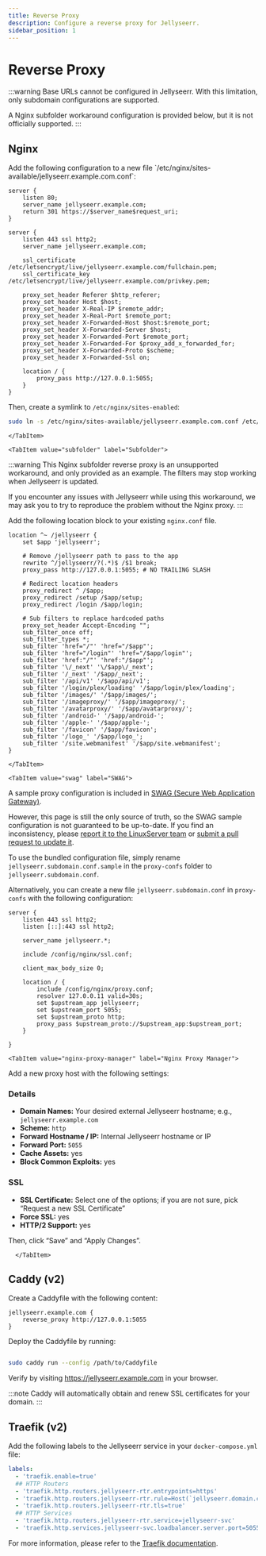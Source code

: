 ```yaml
---
title: Reverse Proxy
description: Configure a reverse proxy for Jellyseerr.
sidebar_position: 1
---
```


# Reverse Proxy

:::warning
Base URLs cannot be configured in Jellyseerr. With this limitation, only subdomain configurations are supported.

A Nginx subfolder workaround configuration is provided below, but it is not officially supported.
:::

## Nginx


<Tabs groupId="nginx-reverse-proxy" queryString>
    <TabItem value="subdomain" label="Subdomain">
Add the following configuration to a new file `/etc/nginx/sites-available/jellyseerr.example.com.conf`:

```nginx
server {
    listen 80;
    server_name jellyseerr.example.com;
    return 301 https://$server_name$request_uri;
}

server {
    listen 443 ssl http2;
    server_name jellyseerr.example.com;

    ssl_certificate /etc/letsencrypt/live/jellyseerr.example.com/fullchain.pem;
    ssl_certificate_key /etc/letsencrypt/live/jellyseerr.example.com/privkey.pem;

    proxy_set_header Referer $http_referer;
    proxy_set_header Host $host;
    proxy_set_header X-Real-IP $remote_addr;
    proxy_set_header X-Real-Port $remote_port;
    proxy_set_header X-Forwarded-Host $host:$remote_port;
    proxy_set_header X-Forwarded-Server $host;
    proxy_set_header X-Forwarded-Port $remote_port;
    proxy_set_header X-Forwarded-For $proxy_add_x_forwarded_for;
    proxy_set_header X-Forwarded-Proto $scheme;
    proxy_set_header X-Forwarded-Ssl on;

    location / {
        proxy_pass http://127.0.0.1:5055;
    }
}
```

Then, create a symlink to `/etc/nginx/sites-enabled`:

```bash
sudo ln -s /etc/nginx/sites-available/jellyseerr.example.com.conf /etc/nginx/sites-enabled/jellyseerr.example.com.conf
```

    </TabItem>

    <TabItem value="subfolder" label="Subfolder">

:::warning
This Nginx subfolder reverse proxy is an unsupported workaround, and only provided as an example. The filters may stop working when Jellyseerr is updated.

If you encounter any issues with Jellyseerr while using this workaround, we may ask you to try to reproduce the problem without the Nginx proxy.
:::

Add the following location block to your existing `nginx.conf` file.

```nginx
location ^~ /jellyseerr {
    set $app 'jellyseerr';

    # Remove /jellyseerr path to pass to the app
    rewrite ^/jellyseerr/?(.*)$ /$1 break;
    proxy_pass http://127.0.0.1:5055; # NO TRAILING SLASH

    # Redirect location headers
    proxy_redirect ^ /$app;
    proxy_redirect /setup /$app/setup;
    proxy_redirect /login /$app/login;

    # Sub filters to replace hardcoded paths
    proxy_set_header Accept-Encoding "";
    sub_filter_once off;
    sub_filter_types *;
    sub_filter 'href="/"' 'href="/$app"';
    sub_filter 'href="/login"' 'href="/$app/login"';
    sub_filter 'href:"/"' 'href:"/$app"';
    sub_filter '\/_next' '\/$app\/_next';
    sub_filter '/_next' '/$app/_next';
    sub_filter '/api/v1' '/$app/api/v1';
    sub_filter '/login/plex/loading' '/$app/login/plex/loading';
    sub_filter '/images/' '/$app/images/';
    sub_filter '/imageproxy/' '/$app/imageproxy/';
    sub_filter '/avatarproxy/' '/$app/avatarproxy/';
    sub_filter '/android-' '/$app/android-';
    sub_filter '/apple-' '/$app/apple-';
    sub_filter '/favicon' '/$app/favicon';
    sub_filter '/logo_' '/$app/logo_';
    sub_filter '/site.webmanifest' '/$app/site.webmanifest';
}
```

    </TabItem>

    <TabItem value="swag" label="SWAG">

A sample proxy configuration is included in [SWAG (Secure Web Application Gateway)](https://github.com/linuxserver/docker-swag).

However, this page is still the only source of truth, so the SWAG sample configuration is not guaranteed to be up-to-date. If you find an inconsistency, please [report it to the LinuxServer team](https://github.com/linuxserver/reverse-proxy-confs/issues/new) or [submit a pull request to update it](https://github.com/linuxserver/reverse-proxy-confs/pulls).

To use the bundled configuration file, simply rename `jellyseerr.subdomain.conf.sample` in the `proxy-confs` folder to `jellyseerr.subdomain.conf`.

Alternatively, you can create a new file `jellyseerr.subdomain.conf` in `proxy-confs` with the following configuration:

```nginx
server {
    listen 443 ssl http2;
    listen [::]:443 ssl http2;

    server_name jellyseerr.*;

    include /config/nginx/ssl.conf;

    client_max_body_size 0;

    location / {
        include /config/nginx/proxy.conf;
        resolver 127.0.0.11 valid=30s;
        set $upstream_app jellyseerr;
        set $upstream_port 5055;
        set $upstream_proto http;
        proxy_pass $upstream_proto://$upstream_app:$upstream_port;
    }

}
```

</TabItem>

    <TabItem value="nginx-proxy-manager" label="Nginx Proxy Manager">

Add a new proxy host with the following settings:

### Details

- **Domain Names:** Your desired external Jellyseerr hostname; e.g., `jellyseerr.example.com`
- **Scheme:** `http`
- **Forward Hostname / IP:** Internal Jellyseerr hostname or IP
- **Forward Port:** `5055`
- **Cache Assets:** yes
- **Block Common Exploits:** yes

### SSL

- **SSL Certificate:** Select one of the options; if you are not sure, pick “Request a new SSL Certificate”
- **Force SSL:** yes
- **HTTP/2 Support:** yes

Then, click “Save” and “Apply Changes”.

      </TabItem>

  </Tabs>

## Caddy (v2)

Create a Caddyfile with the following content:

```caddyfile
jellyseerr.example.com {
    reverse_proxy http://127.0.0.1:5055
}
```

Deploy the Caddyfile by running:

```bash

sudo caddy run --config /path/to/Caddyfile
```

Verify by visiting https://jellyseerr.example.com in your browser.

:::note
Caddy will automatically obtain and renew SSL certificates for your domain.
:::

## Traefik (v2)

Add the following labels to the Jellyseerr service in your `docker-compose.yml` file:

```yaml
labels:
  - 'traefik.enable=true'
  ## HTTP Routers
  - 'traefik.http.routers.jellyseerr-rtr.entrypoints=https'
  - 'traefik.http.routers.jellyseerr-rtr.rule=Host(`jellyseerr.domain.com`)'
  - 'traefik.http.routers.jellyseerr-rtr.tls=true'
  ## HTTP Services
  - 'traefik.http.routers.jellyseerr-rtr.service=jellyseerr-svc'
  - 'traefik.http.services.jellyseerr-svc.loadbalancer.server.port=5055'
```

For more information, please refer to the [Traefik documentation](https://doc.traefik.io/traefik/user-guides/docker-compose/basic-example/).

